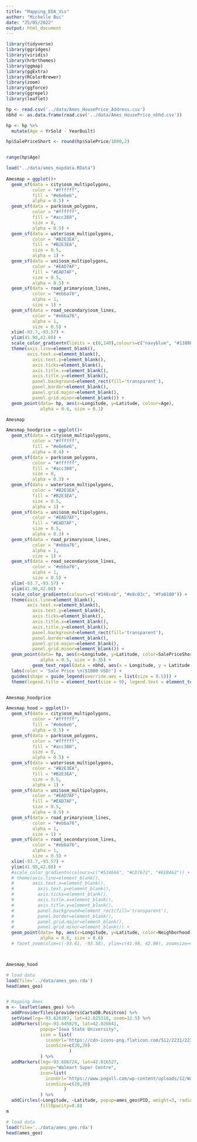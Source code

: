 ```yaml
---
title: "Mapping_EDA_Vis"
author: "Michelle Bui"
date: "25/05/2022"
output: html_document
---
```


```r
library(tidyverse)
library(ggridges)
library(viridis)
library(hrbrthemes)
library(ggmap)
library(ggExtra)
library(RColorBrewer)
library(zoom)
library(ggforce)
library(ggrepel)
library(leaflet)
```


```r
hp <- read.csv('../data/Ames_HousePrice_Address.csv')
nbhd <- as.data.frame(read.csv('../data/Ames_HousePrice_nbhd.csv'))

hp <- hp %>% 
  mutate(Age = YrSold - YearBuilt)

hp$SalePriceShort <- round(hp$SalePrice/1000,2)


range(hp$Age)


```


```r
load("../data/ames_mapdata.RData")
  
Amesmap = ggplot()+
  geom_sf(data = city$osm_multipolygons,
          color = "#ffffff",
          fill = "#e6e6e6",
          alpha = 0.5) +
  geom_sf(data = park$osm_polygons,
          color = "#ffffff",
          fill = "#acc388",
          size = 0,
          alpha = 0.5) +
  geom_sf(data = water$osm_multipolygons,
          color = "#B2E3EA",
          fill = "#B2E3EA",
          size = 0.5,
          alpha = 1) +
  geom_sf(data = uni$osm_multipolygons,
          color = "#EAD7AF",
          fill = "#EAD7AF",
          size = 0.5,
          alpha = 0.5) +
  geom_sf(data = road_primary$osm_lines,
          color = "#ebba76",
          alpha = 1,
          size = 1) +
  geom_sf(data = road_secondary$osm_lines,
          color = "#ebba76",
          alpha = 1,
          size = 0.5) +
  xlim(-93.7,-93.57) +
  ylim(41.98,42.08) + 
  scale_color_gradientn(limits = c(0,140),colours=c("navyblue", "#138086", "#EEB462")) + 
  theme(axis.line=element_blank(), 
        axis.text.x=element_blank(), 
          axis.text.y=element_blank(),
          axis.ticks=element_blank(),
          axis.title.x=element_blank(),
          axis.title.y=element_blank(),
          panel.background=element_rect(fill='transparent'),
          panel.border=element_blank(),
          panel.grid.major=element_blank(),
          panel.grid.minor=element_blank()) + 
  geom_point(data= hp, aes(x=Longitude, y=Latitude, colour=Age),
             alpha = 0.6, size = 0.1) 

Amesmap
```
```r

Amesmap_hoodprice = ggplot()+
  geom_sf(data = city$osm_multipolygons,
          color = "#ffffff",
          fill = "#e6e6e6",
          alpha = 0.4) +
  geom_sf(data = park$osm_polygons,
          color = "#ffffff",
          fill = "#acc388",
          size = 0,
          alpha = 0.3) +
  geom_sf(data = water$osm_multipolygons,
          color = "#B2E3EA",
          fill = "#B2E3EA",
          size = 0.5,
          alpha = 1) +
  geom_sf(data = uni$osm_multipolygons,
          color = "#EAD7AF",
          fill = "#EAD7AF",
          size = 0.5,
          alpha = 0.3) +
  geom_sf(data = road_primary$osm_lines,
          color = "#ebba76",
          alpha = 1,
          size = 1) +
  geom_sf(data = road_secondary$osm_lines,
          color = "#ebba76",
          alpha = 1,
          size = 0.5) +
  xlim(-93.7,-93.57) +
  ylim(41.98,42.08) + 
  scale_color_gradientn(colours=c("#348ceb", "#e8c03c", "#fa6180")) + 
  theme(axis.line=element_blank(), 
        axis.text.x=element_blank(), 
          axis.text.y=element_blank(),
          axis.ticks=element_blank(),
          axis.title.x=element_blank(),
          axis.title.y=element_blank(),
          panel.background=element_rect(fill='transparent'),
          panel.border=element_blank(),
          panel.grid.major=element_blank(),
          panel.grid.minor=element_blank()) + 
  geom_point(data= hp, aes(x=Longitude, y=Latitude, color=SalePriceShort),
             alpha = 0.5, size = 0.35) + 
          geom_text_repel(data = nbhd, aes(x = Longitude, y = Latitude, label=Name), size = 2.5, color = "#333333") + 
  labs(color = 'Sale Price \n($1000 USD)') + 
  guides(shape = guide_legend(override.aes = list(size = 0.5))) + 
  theme(legend.title = element_text(size = 9), legend.text = element_text(size = 9))


Amesmap_hoodprice

```

```r


Amesmap_hood = ggplot()+
  geom_sf(data = city$osm_multipolygons,
          color = "#ffffff",
          fill = "#e6e6e6",
          alpha = 0.5) +
  geom_sf(data = park$osm_polygons,
          color = "#ffffff",
          fill = "#acc388",
          size = 0,
          alpha = 0.5) +
  geom_sf(data = water$osm_multipolygons,
          color = "#B2E3EA",
          fill = "#B2E3EA",
          size = 0.5,
          alpha = 1) +
  geom_sf(data = uni$osm_multipolygons,
          color = "#EAD7AF",
          fill = "#EAD7AF",
          size = 0.5,
          alpha = 0.5) +
  geom_sf(data = road_primary$osm_lines,
          color = "#ebba76",
          alpha = 1,
          size = 1) +
  geom_sf(data = road_secondary$osm_lines,
          color = "#ebba76",
          alpha = 1,
          size = 0.5) +
  xlim(-93.7,-93.57) +
  ylim(41.98,42.08) + 
  #scale_color_gradientn(colours=c("#534666", "#CD7672", "#EEB462")) + 
  # theme(axis.line=element_blank(), 
  #       axis.text.x=element_blank(), 
  #         axis.text.y=element_blank(),
  #         axis.ticks=element_blank(),
  #         axis.title.x=element_blank(),
  #         axis.title.y=element_blank(),
  #         panel.background=element_rect(fill='transparent'),
  #         panel.border=element_blank(),
  #         panel.grid.major=element_blank(),
  #         panel.grid.minor=element_blank()) + 
  geom_point(data= hp, aes(x=Longitude, y=Latitude, color=Neighborhood),
             alpha = 0.6, size = 0.6) 
  # facet_zoom(xlim=c(-93.61, -93.58), ylim=c(41.98, 42.00), zoomsize=4)



Amesmap_hood

```

```r
# load data 
load(file='../data/ames_geo.rda') 
head(ames_geo)


# Mapping Ames 
m <- leaflet(ames_geo) %>% 
  addProviderTiles(providers$CartoDB.Positron) %>% 
  setView(lng=-93.626307, lat=42.025318, zoom=12.5) %>% 
  addMarkers(lng=-93.645829, lat=42.026841,
             popup="Iowa State University",
             icon = list(
               iconUrl='https://cdn-icons-png.flaticon.com/512/2231/2231549.png',
               iconSize=c(20,20)
                        ) 
             ) %>% 
  addMarkers(lng=-93.606724, lat=42.016527,
             popup="Walmart Super Centre",
             icon=list(
               iconUrl='https://www.pngall.com/wp-content/uploads/12/Walmart-PNG-Cutout.png',
               iconSize=c(20,20)
                      )
             ) %>% 
  addCircles(~Longitude, ~Latitude, popup=ames_geo$PID, weight=3, radius=30, color="#ffa500", stroke=TRUE,
             fillOpacity=0.8)
m

# load data 
load(file='../data/ames_geo.rda') 
head(ames_geo)



```


